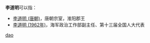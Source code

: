 '''李道明'''可以指：
* [[李道明_(唐朝)|李道明 (唐朝)]]，唐朝宗室，淮阳郡王
* [[李道明_(1962年)|李道明 (1962年)]]，海军政治工作部副主任、第十三届全国人大代表

{{disambig}}

[[Category:三字李姓人名消歧义|dao]]